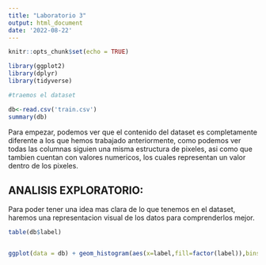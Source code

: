 ```yaml
---
title: "Laboratorio 3"
output: html_document
date: '2022-08-22'
---
```


```r
knitr::opts_chunk$set(echo = TRUE)
```


```r
library(ggplot2)
library(dplyr)
library(tidyverse)

#traemos el dataset

db<-read.csv('train.csv')
summary(db)

```

Para empezar, podemos ver que el contenido del dataset es completamente diferente a los que hemos trabajado anteriormente, como podemos ver todas las columnas siguien una misma estructura de pixeles, asi como que tambien cuentan con valores numericos, los cuales representan un valor dentro de los pixeles. 

## ANALISIS EXPLORATORIO: 

Para poder tener una idea mas clara de lo que tenemos en el dataset, haremos una representacion visual de los datos para comprenderlos mejor. 

```r
table(db$label)


ggplot(data = db) + geom_histogram(aes(x=label,fill=factor(label)),bins=10, position = "stack",alpha = 0.5)+theme(legend.position="none")+ scale_x_continuous(breaks = seq(0, 100, 1.))


```